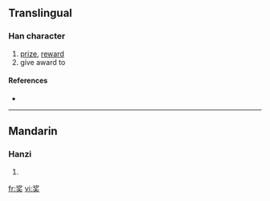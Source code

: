 {{also|奬|獎}}
==Translingual==

===Han character===
{{Han char|rn=37|rad=大|as=06|sn=9|four=|canj=戈弓大 (INK)}}

# [[prize]], [[reward]]
# give award to

====References====
* {{Han ref|kx=0252.051|hdz=10540.010|uh=5956|ud=22870}}

----

==Mandarin==

===Hanzi===
{{cmn-hanzi|tra=[[奬]], [[獎]]|pin=[[jiǎng]] ([[jiang3]])|wg=chiang<sup>3</sup>}}

# {{defn|Mandarin}}

[[fr:奖]]
[[vi:奖]]